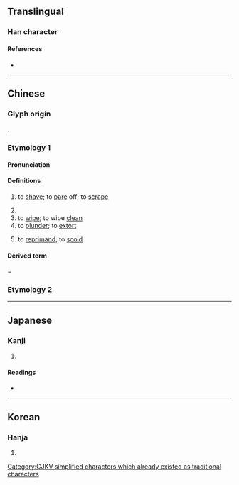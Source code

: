 {{also|颳}}
{{character info/new}}
==Translingual==
[[Category:CJKV simplified characters which already existed as traditional characters]]

===Han character===
{{Han char|rn=18|rad=刀|as=06|sn=8|four=22600|canj=HRLN|ids=⿰舌刂}}

====References====
* {{Han ref|kx=0138.290|dkj=01943|dj=0314.070|hdz=10335.030|uh=522E|ud=21038|bh=A8ED|bd=43245}}

----

==Chinese==

===Glyph origin===
{{Han etym}}
{{Han compound|𠯑|刀|c1=p|c2=s|t2=knife|ls=psc}}.

===Etymology 1===
{{zh-forms}}

====Pronunciation====
{{zh-pron
|m=guā
|ma=zh-guā.ogg
|dg=гуа2
|c=gwaat3
|h=pfs=koat
|md=
|mn=ml:koat/koah/tp,xm:kuih/kh:koeh/tw,zz:khe/qz,twv,xm:khoe
|mn_note=koat - literary; koah - vernacular; kuih/koeh - vernacular (俗); khe/khoe - 磎 is used in the Mainland
|mn-t=guêh4/guah4/huah4
|mn-t_note=guah4 - equivalent to {{zh-l|*颳}}; huah4 - dialectal ("to sharpen")
|w=4kuaq
|mc=y
|oc=y
|cat=v
}}

====Definitions====
{{zh-hanzi}}

# to [[shave]]; to [[pare]] off; to [[scrape]]
#: {{zh-x|唔 小心 畀 啲 嘢 刮 嚫|to accidentally scrape oneself on something|C}}
# {{zh-alt-form|颳|to [[blow]]}}
# to [[wipe]]; to wipe [[clean]]
# to [[plunder]]; to [[extort]]
# {{lb|zh|colloquial}} to [[reprimand]]; to [[scold]]

====Derived term=====
{{zh-der|刮目相看|刮臉|刮鬍子|刮痧|刮削|耳刮子|打耳刮子|刮補}}

===Etymology 2===
{{zh-see|颳}}

{{zh-cat|Beginning}}

----

==Japanese==

===Kanji===
{{ja-kanji|grade=|rs=刀06}}

# {{defn|lang=ja|sort=刀06}}

====Readings====
* {{ja-readings|on=かつ,けち|kun=けずる,きさ-ぐ,きさげ,こそ-ぐ,こそ-げる}}

----

==Korean==

===Hanja===
{{ko-hanja|hangeul=괄}}

# {{defn|lang=ko|sort=刀06}}